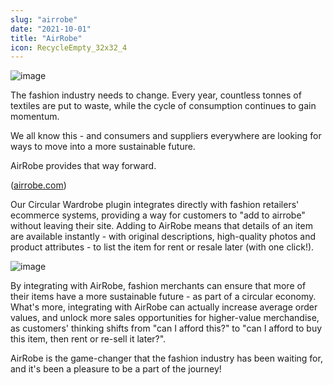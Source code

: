```yaml
---
slug: "airrobe"
date: "2021-10-01"
title: "AirRobe"
icon: RecycleEmpty_32x32_4
---
```


![image](/clothes.png)

The fashion industry needs to change. Every year, countless tonnes of textiles are put to waste, while the cycle of consumption continues to gain momentum.

We all know this - and consumers and suppliers everywhere are looking for ways to move into a more sustainable future.

AirRobe provides that way forward.

([airrobe.com](https://airrobe.com))

Our Circular Wardrobe plugin integrates directly with fashion retailers' ecommerce systems, providing a way for customers to "add to airrobe" without leaving their site. Adding to AirRobe means that details of an item are available instantly - with original descriptions, high-quality photos and product attributes - to list the item for rent or resale later (with one click!).

![image](/airrobe-widget.png)

By integrating with AirRobe, fashion merchants can ensure that more of their items have a more sustainable future - as part of a circular economy. What's more, integrating with AirRobe can actually increase average order values, and unlock more sales opportunities for higher-value merchandise, as customers' thinking shifts from "can I afford this?" to "can I afford to buy this item, then rent or re-sell it later?".

AirRobe is the game-changer that the fashion industry has been waiting for, and it's been a pleasure to be a part of the journey!

